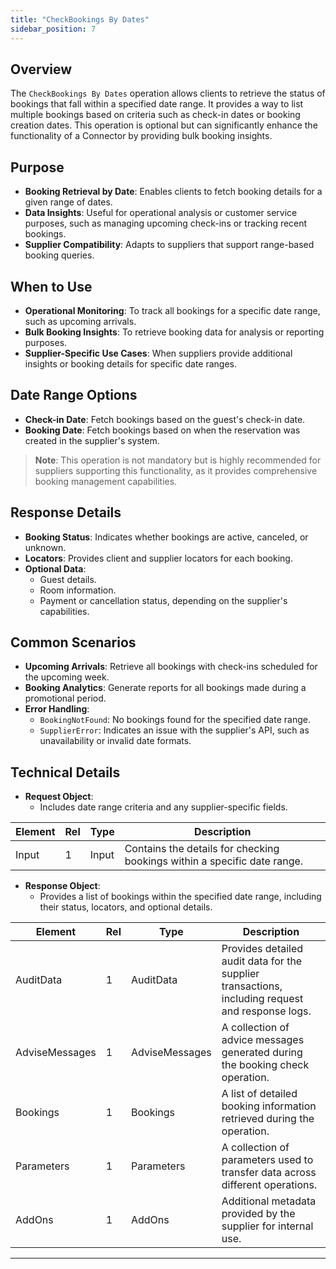 ```yaml
---
title: "CheckBookings By Dates"
sidebar_position: 7
---
```


## **Overview**

The `CheckBookings By Dates` operation allows clients to retrieve the status of bookings that fall within a specified date range. It provides a way to list multiple bookings based on criteria such as check-in dates or booking creation dates. This operation is optional but can significantly enhance the functionality of a Connector by providing bulk booking insights.

## **Purpose**

- **Booking Retrieval by Date**: Enables clients to fetch booking details for a given range of dates.
- **Data Insights**: Useful for operational analysis or customer service purposes, such as managing upcoming check-ins or tracking recent bookings.
- **Supplier Compatibility**: Adapts to suppliers that support range-based booking queries.

## **When to Use**

- **Operational Monitoring**: To track all bookings for a specific date range, such as upcoming arrivals.
- **Bulk Booking Insights**: To retrieve booking data for analysis or reporting purposes.
- **Supplier-Specific Use Cases**: When suppliers provide additional insights or booking details for specific date ranges.

## **Date Range Options**

- **Check-in Date**: Fetch bookings based on the guest's check-in date.
- **Booking Date**: Fetch bookings based on when the reservation was created in the supplier's system.

> **Note**: This operation is not mandatory but is highly recommended for suppliers supporting this functionality, as it provides comprehensive booking management capabilities.

## **Response Details**

- **Booking Status**: Indicates whether bookings are active, canceled, or unknown.
- **Locators**: Provides client and supplier locators for each booking.
- **Optional Data**:
  - Guest details.
  - Room information.
  - Payment or cancellation status, depending on the supplier's capabilities.

## **Common Scenarios**

- **Upcoming Arrivals**: Retrieve all bookings with check-ins scheduled for the upcoming week.
- **Booking Analytics**: Generate reports for all bookings made during a promotional period.
- **Error Handling**:
  - `BookingNotFound`: No bookings found for the specified date range.
  - `SupplierError`: Indicates an issue with the supplier's API, such as unavailability or invalid date formats.

## **Technical Details**

- **Request Object**:
  - Includes date range criteria and any supplier-specific fields.

<!-- TABLE BEGIN Connectors.Pull.Hotel.Domain.Contracts.CheckBookings.Request.ByDate.CheckBookingsByDateRq -->
| Element | Rel | Type | Description |
| ------- | --- | ---- | ----------- |
| Input | 1 | Input | Contains the details for checking bookings within a specific date range. |
<!-- TABLE END -->

- **Response Object**:
  - Provides a list of bookings within the specified date range, including their status, locators, and optional details.

<!-- TABLE BEGIN Connectors.Pull.Hotel.Domain.Contracts.CheckBookings.Response.CheckBookingsRs -->
| Element | Rel | Type | Description |
| ------- | --- | ---- | ----------- |
| AuditData | 1 | AuditData | Provides detailed audit data for the supplier transactions, including request and response logs. |
| AdviseMessages | 1 | AdviseMessages | A collection of advice messages generated during the booking check operation. |
| Bookings | 1 | Bookings | A list of detailed booking information retrieved during the operation. |
| Parameters | 1 | Parameters | A collection of parameters used to transfer data across different operations. |
| AddOns | 1 | AddOns | Additional metadata provided by the supplier for internal use. |
<!-- TABLE END -->

---
